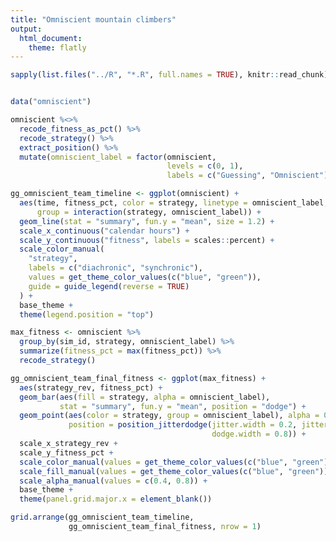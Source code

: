 ```yaml
---
title: "Omniscient mountain climbers"
output:
  html_document:
    theme: flatly
---
```


```r
sapply(list.files("../R", "*.R", full.names = TRUE), knitr::read_chunk)
```

```r
```

```r
data("omniscient")

omniscient %<>%
  recode_fitness_as_pct() %>%
  recode_strategy() %>%
  extract_position() %>%
  mutate(omniscient_label = factor(omniscient,
                                   levels = c(0, 1),
                                   labels = c("Guessing", "Omniscient")))

gg_omniscient_team_timeline <- ggplot(omniscient) +
  aes(time, fitness_pct, color = strategy, linetype = omniscient_label,
      group = interaction(strategy, omniscient_label)) +
  geom_line(stat = "summary", fun.y = "mean", size = 1.2) +
  scale_x_continuous("calendar hours") +
  scale_y_continuous("fitness", labels = scales::percent) +
  scale_color_manual(
    "strategy",
    labels = c("diachronic", "synchronic"),
    values = get_theme_color_values(c("blue", "green")),
    guide = guide_legend(reverse = TRUE)
  ) +
  base_theme +
  theme(legend.position = "top")

max_fitness <- omniscient %>%
  group_by(sim_id, strategy, omniscient_label) %>%
  summarize(fitness_pct = max(fitness_pct)) %>%
  recode_strategy()

gg_omniscient_team_final_fitness <- ggplot(max_fitness) +
  aes(strategy_rev, fitness_pct) +
  geom_bar(aes(fill = strategy, alpha = omniscient_label),
           stat = "summary", fun.y = "mean", position = "dodge") +
  geom_point(aes(color = strategy, group = omniscient_label), alpha = 0.2,
             position = position_jitterdodge(jitter.width = 0.2, jitter.height = 0.0,
                                             dodge.width = 0.8)) +
  scale_x_strategy_rev +
  scale_y_fitness_pct +
  scale_color_manual(values = get_theme_color_values(c("blue", "green"))) +
  scale_fill_manual(values = get_theme_color_values(c("blue", "green"))) +
  scale_alpha_manual(values = c(0.4, 0.8)) +
  base_theme +
  theme(panel.grid.major.x = element_blank())

grid.arrange(gg_omniscient_team_timeline,
             gg_omniscient_team_final_fitness, nrow = 1)
```